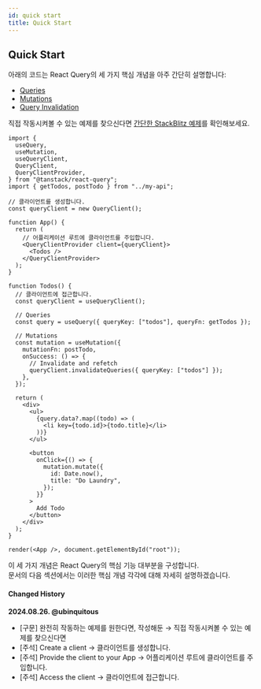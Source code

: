 ```yaml
---
id: quick start
title: Quick Start
---
```


## Quick Start

아래의 코드는 React Query의 세 가지 핵심 개념을 아주 간단히 설명합니다:

- [Queries](/docs/guides-and-concepts/queries)
- [Mutations](/docs/guides-and-concepts/mutations)
- [Query Invalidation](/docs/guides-and-concepts/query-invalidation)

직접 작동시켜볼 수 있는 예제를 찾으신다면 [간단한 StackBlitz 예제](https://tanstack.com/query/latest/docs/framework/react/examples/simple)를 확인해보세요.

```tsx
import {
  useQuery,
  useMutation,
  useQueryClient,
  QueryClient,
  QueryClientProvider,
} from "@tanstack/react-query";
import { getTodos, postTodo } from "../my-api";

// 클라이언트를 생성합니다.
const queryClient = new QueryClient();

function App() {
  return (
    // 어플리케이션 루트에 클라이언트를 주입합니다.
    <QueryClientProvider client={queryClient}>
      <Todos />
    </QueryClientProvider>
  );
}

function Todos() {
  // 클라이언트에 접근합니다.
  const queryClient = useQueryClient();

  // Queries
  const query = useQuery({ queryKey: ["todos"], queryFn: getTodos });

  // Mutations
  const mutation = useMutation({
    mutationFn: postTodo,
    onSuccess: () => {
      // Invalidate and refetch
      queryClient.invalidateQueries({ queryKey: ["todos"] });
    },
  });

  return (
    <div>
      <ul>
        {query.data?.map((todo) => (
          <li key={todo.id}>{todo.title}</li>
        ))}
      </ul>

      <button
        onClick={() => {
          mutation.mutate({
            id: Date.now(),
            title: "Do Laundry",
          });
        }}
      >
        Add Todo
      </button>
    </div>
  );
}

render(<App />, document.getElementById("root"));
```

이 세 가지 개념은 React Query의 핵심 기능 대부분을 구성합니다.  
문서의 다음 섹션에서는 이러한 핵심 개념 각각에 대해 자세히 설명하겠습니다.

#### Changed History

**2024.08.26. @ubinquitous**

- [구문] 완전히 작동하는 예제를 원한다면, 작성해둔 → 직접 작동시켜볼 수 있는 예제를 찾으신다면
- [주석] Create a client → 클라이언트를 생성합니다.
- [주석] Provide the client to your App → 어플리케이션 루트에 클라이언트를 주입합니다.
- [주석] Access the client → 클라이언트에 접근합니다.
